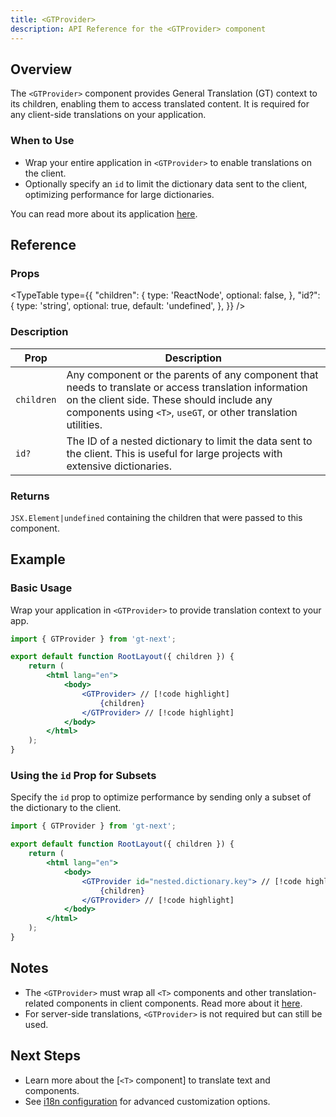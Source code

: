 ```yaml
---
title: <GTProvider>
description: API Reference for the <GTProvider> component
---
```


## Overview

The `<GTProvider>` component provides General Translation (GT) context to its children, enabling them to access translated content.
It is required for any client-side translations on your application.

### When to Use

- Wrap your entire application in `<GTProvider>` to enable translations on the client.
- Optionally specify an `id` to limit the dictionary data sent to the client, optimizing performance for large dictionaries.

You can read more about its application [here](/docs/next/reference/t-reference#gtprovider).

## Reference

### Props

<TypeTable
  type={{
    "children": {
        type: 'ReactNode',
        optional: false,
    },
    "id?": {
        type: 'string',
        optional: true,
        default: 'undefined',
    },
  }}
/>

### Description

| Prop | Description |
|-----------|-------------|
| `children` | Any component or the parents of any component that needs to translate or access translation information on the client side. These should include any components using `<T>`, `useGT`, or other translation utilities. |
| `id?` | The ID of a nested dictionary to limit the data sent to the client. This is useful for large projects with extensive dictionaries. |

### Returns

`JSX.Element|undefined` containing the children that were passed to this component.

## Example

### Basic Usage

Wrap your application in `<GTProvider>` to provide translation context to your app.

```jsx title="layout.js" copy
import { GTProvider } from 'gt-next';

export default function RootLayout({ children }) {
    return (
        <html lang="en">
            <body>
                <GTProvider> // [!code highlight]
                    {children}
                </GTProvider> // [!code highlight]
            </body>
        </html>
    );
}
```

### Using the `id` Prop for Subsets

Specify the `id` prop to optimize performance by sending only a subset of the dictionary to the client.

```jsx title="layout.js" copy
import { GTProvider } from 'gt-next';

export default function RootLayout({ children }) {
    return (
        <html lang="en">
            <body>
                <GTProvider id="nested.dictionary.key"> // [!code highlight]
                    {children}
                </GTProvider> // [!code highlight]
            </body>
        </html>
    );
}
```

## Notes
 * The `<GTProvider>` must wrap all `<T>` components and other translation-related components in client components. Read more about it [here](/docs/next/reference/t-reference#gtprovider).
 * For server-side translations, `<GTProvider>` is not required but can still be used.

## Next Steps
 * Learn more about the [`<T>` component] to translate text and components.
 * See [i18n configuration](/docs/next/reference/i18n-configuration) for advanced customization options.